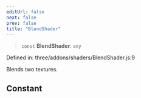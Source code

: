 ```yaml
---
editUrl: false
next: false
prev: false
title: "BlendShader"
---
```


> `const` **BlendShader**: `any`

Defined in: three/addons/shaders/BlendShader.js:9

Blends two textures.

## Constant

